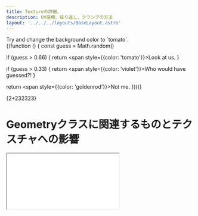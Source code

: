 ```yaml
---
title: Textureの詳細、
description: UV座標、繰り返し、クランプの方法
layout: '../../../layouts/BaseLayout.astro'
---
```

<style>{`
        .sl-markdown-content   div.ec-line {
            margin-top: 0 !important;
        }
 `}</style>
<div style={{backgroundColor: 'violet', padding: '1rem'}}>
  Try and change the background color to `tomato`.
</div>
{(function () {
  const guess = Math.random()

  if (guess > 0.66) {
    return <span style={{color: 'tomato'}}>Look at us.</span>
  }

  if (guess > 0.33) {
    return <span style={{color: 'violet'}}>Who would have guessed?!</span>
  }

  return <span style={{color: 'goldenrod'}}>Not me.</span>
})()}

{2+232323}

# Geometryクラスに関連するものとテクスチャへの影響

<iframe 
  src='/html/texture.html' 
  style={{ height: '300px', width: '100%' }}
/>





  return (
    <div className={className}>
      <span style={{ color: 'red' }}>{message}</span>
      <span>{children}</span>
    </div>
  );
};

<Red message='メッセージ'>umamama</Red>
<Blue message='メッセージ'>nekonekone</Blue>

## 1. attributes.uv
- UV座標を定義し、テクスチャの貼り付け位置やスケールを制御。
- UV座標が `[0, 1]` 範囲外の場合、`Texture` クラスの設定（`wrapS` や `wrapT`）によって以下の挙動が発生:
  - 例1: 繰り返し (`THREE.RepeatWrapping`)  
    - UVが `1.5` の場合、テクスチャが繰り返され、50%の位置に再描画。
  - 例2: クランプ (`THREE.ClampToEdgeWrapping`)  
    - UVが `1.5` の場合、テクスチャの端（右端や上端）の色が引き伸ばされる。
- `Texture.repeat` の設定と連動し、UV範囲が `[0, repeat]` のスケールで計算される。

## 2. deleteAttribute('uv')
- UV座標を削除して、テクスチャマッピングを無効化。
- 削除すると、ジオメトリのテクスチャは適用されず、マテリアルの色のみが描画される。

## 3. attributes.position
- 頂点の位置情報に基づき、テクスチャが形状に対応して配置される。

---

# Textureクラスに関連するものとテクスチャへの影響

## 1. repeat
- UV座標が `[0, 1]` の範囲を拡大または縮小。
- 例: `repeat.set(2, 2)` の場合、テクスチャが2回繰り返され、UV範囲 `[0, 2]` に対応。

## 2. offset
- UV座標をシフトして、テクスチャの配置を調整。
- 例: `offset.set(0.5, 0)` ならテクスチャが右に50%移動。

## 3. wrapS / wrapT
- UV座標が `[0, 1]` を超える場合の挙動を制御。
  - 繰り返し: テクスチャがリピート（`RepeatWrapping`）。
  - クランプ: UV範囲外をテクスチャの端の色で埋める（`ClampToEdgeWrapping`）。
  - ミラー: UV範囲外でテクスチャを反転繰り返し（`MirroredRepeatWrapping`）。

## 4. rotation
- UV空間内でテクスチャを回転。

## 5. center
- 回転の基準点を設定し、スケールや回転時の中心を調整可能。




<Mermaid>
flowchart LR
A --> B
</Mermaid>
